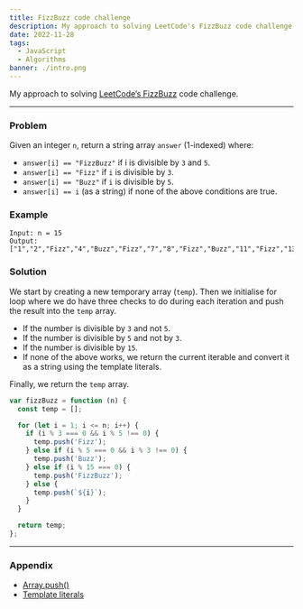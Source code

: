 ```yaml
---
title: FizzBuzz code challenge
description: My approach to solving LeetCode's FizzBuzz code challenge
date: 2022-11-28
tags:
  - JavaScript
  - Algorithms
banner: ./intro.png
---
```


My approach to solving [LeetCode’s FizzBuzz](https://leetcode.com/problems/fizz-buzz/description/) code challenge.

---

### Problem

Given an integer `n`, return a string array `answer` (1-indexed) where:

- `answer[i] == "FizzBuzz"` if i is divisible by `3` and `5`.
- `answer[i] == "Fizz"` if `i` is divisible by `3`.
- `answer[i] == "Buzz"` if `i` is divisible by `5`.
- `answer[i] == i` (as a string) if none of the above conditions are true.

### Example

```
Input: n = 15
Output: ["1","2","Fizz","4","Buzz","Fizz","7","8","Fizz","Buzz","11","Fizz","13","14","FizzBuzz"]
```

### Solution

We start by creating a new temporary array (`temp`). Then we initialise for loop where we do have three checks to do during each iteration and push the result into the `temp` array.

- If the number is divisible by `3` and not `5`.
- If the number is divisible by `5` and not by `3`.
- If the number is divisible by `15`.
- If none of the above works, we return the current iterable and convert it as a string using the template literals.

Finally, we return the `temp` array.

```js
var fizzBuzz = function (n) {
  const temp = [];

  for (let i = 1; i <= n; i++) {
    if (i % 3 === 0 && i % 5 !== 0) {
      temp.push('Fizz');
    } else if (i % 5 === 0 && i % 3 !== 0) {
      temp.push('Buzz');
    } else if (i % 15 === 0) {
      temp.push('FizzBuzz');
    } else {
      temp.push(`${i}`);
    }
  }

  return temp;
};
```

---

### Appendix

- [Array.push()](https://developer.mozilla.org/en-US/docs/Web/JavaScript/Reference/Global_Objects/Array/push)
- [Template literals](https://developer.mozilla.org/en-US/docs/Web/JavaScript/Reference/Template_literals)
